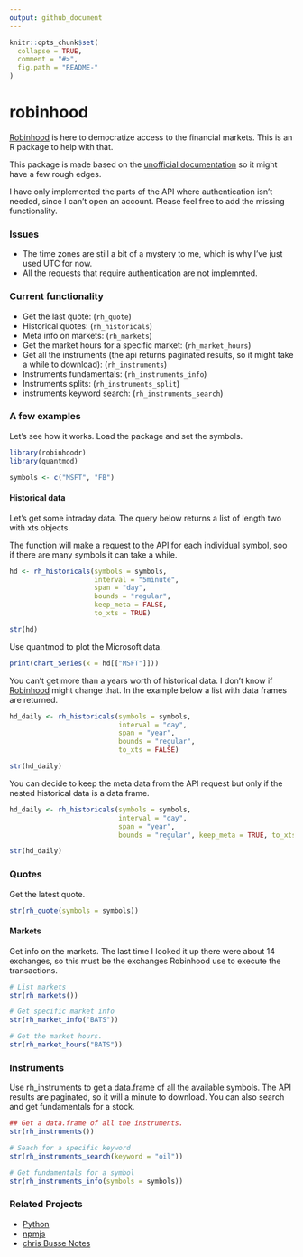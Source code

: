 ```yaml
---
output: github_document
---
```


<!-- README.md is generated from README.Rmd. Please edit that file -->

```r
knitr::opts_chunk$set(
  collapse = TRUE,
  comment = "#>",
  fig.path = "README-"
)
```

# robinhood

[Robinhood](https://robinhood.com/company/) is here to democratize access to the financial markets. This is an R package to help with that.

This package is made based on the [unofficial documentation](https://github.com/sanko/Robinhood/) so it might have a few rough edges.

I have only implemented the parts of the API where authentication isn't needed, since I can't open an account. Please feel free to add the missing functionality.

### Issues

- The time zones are still a bit of a mystery to me, which is why I've just used UTC for now.
- All the requests that require authentication are not implemnted.

### Current functionality

- Get the last quote: (`rh_quote`)
- Historical quotes: (`rh_historicals`)
- Meta info on markets: (`rh_markets`)
- Get the market hours for a specific market: (`rh_market_hours`)
- Get all the instruments (the api returns paginated results, so it might take a while to download): (`rh_instruments`)
- Instruments fundamentals: (`rh_instruments_info`)
- Instruments splits: (`rh_instruments_split`)
- instruments keyword search: (`rh_instruments_search`)

### A few examples

Let's see how it works. Load the package and set the symbols.

```r

library(robinhoodr)
library(quantmod)

symbols <- c("MSFT", "FB")

```

#### Historical data


Let's get some intraday data. The query below returns a list of length two with xts objects.

The function will make a request to the API for each individual symbol, soo if there are many symbols it can take a while.

```r

hd <- rh_historicals(symbols = symbols, 
                     interval = "5minute", 
                     span = "day", 
                     bounds = "regular", 
                     keep_meta = FALSE, 
                     to_xts = TRUE)

str(hd)

```

Use quantmod to plot the Microsoft data.

```r

print(chart_Series(x = hd[["MSFT"]]))

```

You can't get more than a years worth of historical data. I don't know if [Robinhood](https://support.robinhood.com/hc/en-us/articles/210216823-Robinhood-API-Integrations) might change that. In the example below a list with data frames are returned.

```r

hd_daily <- rh_historicals(symbols = symbols, 
                           interval = "day", 
                           span = "year", 
                           bounds = "regular", 
                           to_xts = FALSE)

str(hd_daily)

```

You can decide to keep the meta data from the API request but only if the nested historical data is a data.frame.

```r

hd_daily <- rh_historicals(symbols = symbols, 
                           interval = "day", 
                           span = "year", 
                           bounds = "regular", keep_meta = TRUE, to_xts = FALSE)

str(hd_daily)

```

### Quotes

Get the latest quote.

```r

str(rh_quote(symbols = symbols))

```


#### Markets

Get info on the markets. The last time I looked it up there were about 14 exchanges, so this must be the exchanges Robinhood use to execute the transactions. 

```r

# List markets
str(rh_markets())

# Get specific market info
str(rh_market_info("BATS"))

# Get the market hours.
str(rh_market_hours("BATS"))

```

### Instruments

Use rh_instruments to get a data.frame of all the available symbols. The API results are paginated, so it will a minute to download. You can also search and get fundamentals for a stock.

```r
## Get a data.frame of all the instruments.
str(rh_instruments())

# Seach for a specific keyword
str(rh_instruments_search(keyword = "oil"))

# Get fundamentals for a symbol
str(rh_instruments_info(symbols = symbols))

```

### Related Projects

- [Python](https://github.com/MeheLLC/Robinhood) 
- [npmjs](https://www.npmjs.com/package/robinhood)
- [chris Busse Notes](http://chrisbusse.com/research/robinhood-brokerage-api-notes.html)




